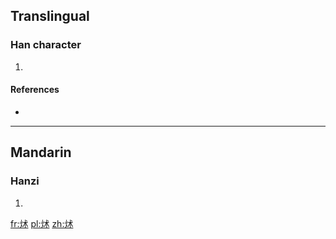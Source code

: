 ==Translingual==

===Han character===
{{Han char|rn=86|rad=火|as=05|sn=9|four=|canj=火戈木 (FID)}}

# {{defn|Han|sort=火05}}

====References====
* {{Han ref|kx=0668.080|dkj=18936|dj=1077.110|hdz=32194.130|uh=70A2|ud=28834}}

----

==Mandarin==

===Hanzi===
{{cmn-hanzi|pin=[[zhú]] ([[zhu2]])|wg=chu<sup>2</sup>}}

# {{defn|lang=cmn|sort=火05}}

[[fr:炢]]
[[pl:炢]]
[[zh:炢]]